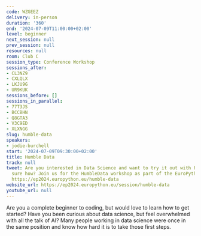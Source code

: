 ```yaml
---
code: WZGEEZ
delivery: in-person
duration: '360'
end: '2024-07-09T11:00:00+02:00'
level: beginner
next_session: null
prev_session: null
resources: null
room: Club C
session_type: Conference Workshop
sessions_after:
- CL3NZ9
- CXLQLX
- LKJU9G
- UR9KUK
sessions_before: []
sessions_in_parallel:
- 77T3JS
- BCCBHN
- Q8GTA3
- V3C9ED
- XLXNGG
slug: humble-data
speakers:
- jodie-burchell
start: '2024-07-09T09:30:00+02:00'
title: Humble Data
track: null
tweet: Are you interested in Data Science and want to try it out with Python but not
  sure how? Join us for the HumbleData workshop as part of the EuroPython Prague!
  https://ep2024.europython.eu/humble-data
website_url: https://ep2024.europython.eu/session/humble-data
youtube_url: null
---
```


Are you a complete beginner to coding, but would love to learn how to get started? Have you been curious about data science, but feel overwhelmed with all the talk of AI? Many people working in data science were once in the same position and know how hard it is to take those first steps.
